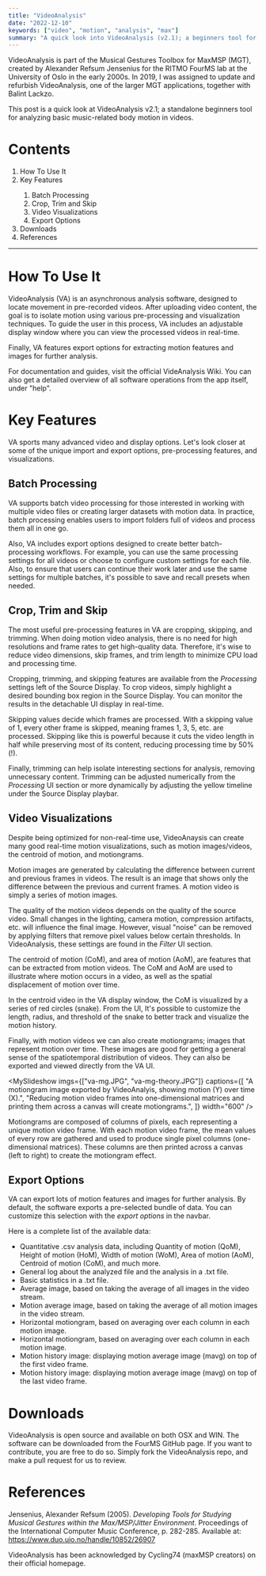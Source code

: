 ```yaml
---
title: "VideoAnalysis"
date: "2022-12-10"
keywords: ["video", "motion", "analysis", "max"]
summary: "A quick look into VideoAnalysis (v2.1); a beginners tool for analyzing music-related body motion, developed in collaboration with FourMS Lab at the RITMO research centre, University of Oslo."
---
```


<MyImage src="/img/va-overview.png" alt="videoanalysis overview" />

VideoAnalysis is part of the <MyLink href="https://www.uio.no/ritmo/english/research/labs/fourms/downloads/software/musicalgesturestoolbox/mgt-max/">Musical Gestures Toolbox for MaxMSP</MyLink> (MGT), created by Alexander Refsum Jensenius for the <MyLink href="https://www.uio.no/ritmo/english/research/labs/fourms/">RITMO FourMS lab</MyLink> at the University of Oslo in the early 2000s. In 2019, I was assigned to update and refurbish VideoAnalysis, one of the larger MGT applications, together with <MyLink href="https://balintlaczko.com">Balint Lackzo</MyLink>.

This post is a quick look at VideoAnalysis v2.1; a standalone beginners tool for analyzing basic music-related body motion in videos.

# Contents

<ol>
  <li>
    <MyLink href="#how-to-use-it">How To Use It</MyLink>
  </li>
  <li>
    <MyLink href="#key-features">Key Features</MyLink>
  </li>
  <ol>
    <li>
      <MyLink href="#batch-processing">Batch Processing</MyLink>
    </li>
    <li>
      <MyLink href="#crop-trim-and-skip">Crop, Trim and Skip</MyLink>
    </li>
    <li>
      <MyLink href="#video-visualizations">Video Visualizations</MyLink>
    </li>
    <li>
      <MyLink href="#export-options">Export Options</MyLink>
    </li>
  </ol>
  <li>
    <MyLink href="#downloads">Downloads</MyLink>
  </li>
  <li>
    <MyLink href="">References</MyLink>
  </li>
</ol>

<hr />

<h1 id="how-to-use-it">How To Use It</h1>

VideoAnalysis (VA) is an asynchronous analysis software, designed to locate movement in pre-recorded videos. After uploading video content, the goal is to isolate motion using various pre-processing and visualization techniques. To guide the user in this process, VA includes an adjustable display window where you can view the processed videos in real-time.

Finally, VA features export options for extracting motion features and images for further analysis.

<MyImage src="/img/va-overview2.jpg" alt="videoanalysis interface motiongram" />

For documentation and guides, visit <MyLink href="https://github.com/fourMs/VideoAnalysis/wiki">the official VideAnalysis Wiki</MyLink>. You can also get a detailed overview of all software operations from the app itself, under "help".

<h1 id="key-features">Key Features</h1>

VA sports many advanced video and display options. Let's look closer at some of the unique import and export options, pre-processing features, and visualizations.

<h2 id="batch-processing">Batch Processing</h2>

VA supports batch video processing for those interested in working with multiple video files or creating larger datasets with motion data. In practice, batch processing enables users to import folders full of videos and process them all in one go.

<MyImage
  src="/img/va-batch.gif"
  alt="videoanalysis batch processing"
  caption="Drag'n drop video folders into VideoAnalysis for batch processing."
/>

Also, VA includes export options designed to create better batch-processing workflows. For example, you can use the same processing settings for all videos or choose to configure custom settings for each file. Also, to ensure that users can continue their work later and use the same settings for multiple batches, it's possible to save and recall presets when needed.

<h2 id="crop-trim-and-skip">Crop, Trim and Skip</h2>

The most useful pre-processing features in VA are cropping, skipping, and trimming. When doing motion video analysis, there is no need for high resolutions and frame rates to get high-quality data. Therefore, it's wise to reduce video dimensions, skip frames, and trim length to minimize CPU load and processing time.

<MyImage
  src="/img/va-cropping.PNG"
  alt="videoanalysis cropping."
  caption="We can reduce video dimensions and processing time by cropping the source video."
/>

Cropping, trimming, and skipping features are available from the _Processing_ settings left of the Source Display. To crop videos, simply highlight a desired bounding box region in the Source Display. You can monitor the results in the detachable UI display in real-time.

Skipping values decide which frames are processed. With a skipping value of 1, every other frame is skipped, meaning frames 1, 3, 5, etc. are processed. Skipping like this is powerful because it cuts the video length in half while preserving most of its content, reducing processing time by 50%(!).

<MyImage src="/img/va-trimming.PNG" alt="videoanalysis trimming" width="600" />

Finally, trimming can help isolate interesting sections for analysis, removing unnecessary content. Trimming can be adjusted numerically from the _Processing_ UI section or more dynamically by adjusting the yellow timeline under the Source Display playbar.

<h2 id="video-visualizations">Video Visualizations</h2>

Despite being optimized for non-real-time use, VideoAnaysis can create many good real-time motion visualizations, such as motion images/videos, the centroid of motion, and motiongrams.

<MyImage
  src="/img/va-display.PNG"
  alt="videoanalysis detachable display."
  caption="The detachable UI display with Box, Centroid, and Motion videos."
/>

Motion images are generated by calculating the difference between current and previous frames in videos. The result is an image that shows only the difference between the previous and current frames. A motion video is simply a series of motion images.

<MyImage
  src="/img/va-filtering.PNG"
  alt="videoanalysis filtering."
  caption="Using filters in VideoAnalysis can help to isolate movement in the motion videos."
/>

The quality of the motion videos depends on the quality of the source video. Small changes in the lighting, camera motion, compression artifacts, etc. will influence the final image. However, visual "noise" can be removed by applying filters that remove pixel values below certain thresholds. In VideoAnalysis, these settings are found in the _Filter_ UI section.

The centroid of motion (CoM), and area of motion (AoM), are features that can be extracted from motion videos. The CoM and AoM are used to illustrate where motion occurs in a video, as well as the spatial displacement of motion over time.

<MyImage src="/img/va-com.JPG" alt="videoanalysis CoM and AoM." />

In the centroid video in the VA display window, the CoM is visualized by a series of red circles (snake). From the UI, It's possible to customize the length, radius, and threshold of the snake to better track and visualize the motion history.

Finally, with motion videos we can also create motiongrams; images that represent motion over time. These images are good for getting a general sense of the spatiotemporal distribution of videos. They can also be exported and viewed directly from the VA UI.

<MySlideshow
  imgs={["va-mg.JPG", "va-mg-theory.JPG"]}
  captions={[
    "A motiongram image exported by VideoAnalyis, showing motion (Y) over time (X).",
    "Reducing motion video frames into one-dimensional matrices and printing them across a canvas will create motiongrams.",
  ]}
  width="600"
/>

Motiongrams are composed of columns of pixels, each representing a unique motion video frame. With each motion video frame, the mean values of every row are gathered and used to produce single pixel columns (one-dimensional matrices). These columns are then printed across a canvas (left to right) to create the motiongram effect.

<h2 id="export-options">Export Options</h2>

VA can export lots of motion features and images for further analysis. By default, the software exports a pre-selected bundle of data. You can customize this selection with the _export options_ in the navbar.

<MyImage
  src="/img/va-exportoptions.png"
  alt="videoanalysis export options"
  width="440"
/>

Here is a complete list of the available data:

- Quantitative .csv analysis data, including Quantity of motion (QoM), Height of motion (HoM), Width of motion (WoM), Area of motion (AoM), Centroid of motion (CoM), and much more.
- General log about the analyzed file and the analysis in a .txt file.
- Basic statistics in a .txt file.
- Average image, based on taking the average of all images in the video stream.
- Motion average image, based on taking the average of all motion images in the video stream.
- Horizontal motiongram, based on averaging over each column in each motion image.
- Horizontal motiongram, based on averaging over each column in each motion image.
- Motion history image: displaying motion average image (mavg) on top of the first video frame.
- Motion history image: displaying motion average image (mavg) on top of the last video frame.

<h1 id="downloads">Downloads</h1>

VideoAnalysis is open source and available on both OSX and WIN. The software can be downloaded from the <MyLink href="https://github.com/fourMs/VideoAnalysis/releases">FourMS GitHub page</MyLink>. If you want to contribute, you are free to do so. Simply fork the <MyLink href="https://github.com/fourMs/VideoAnalysis">VideoAnalysis repo</MyLink>, and make a pull request for us to review.

# References

Jensenius, Alexander Refsum (2005). _Developing Tools for Studying Musical Gestures within the Max/MSP/Jitter Environment_. Proceedings of the International Computer Music Conference, p. 282-285. Available at: https://www.duo.uio.no/handle/10852/26907

VideoAnalysis has been acknowledged by Cycling74 (maxMSP creators) <MyLink href="https://cycling74.com/projects/video-analysis">on their official homepage</MyLink>.
